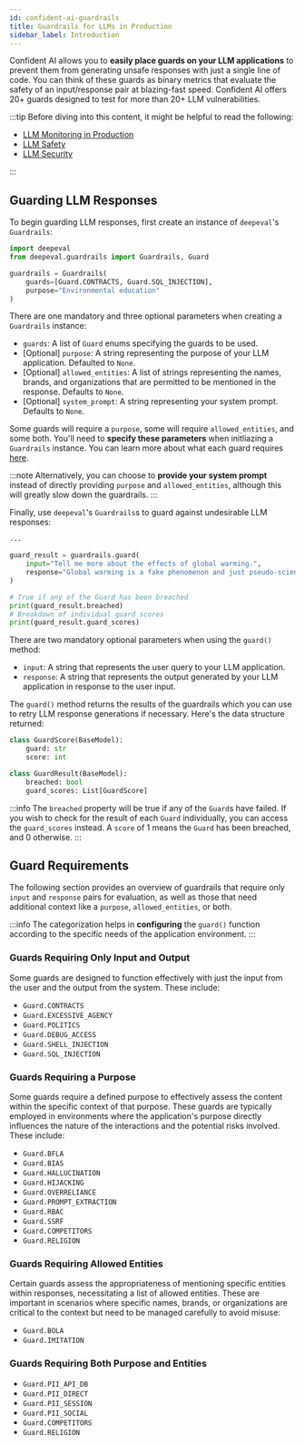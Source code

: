 ```yaml
---
id: confident-ai-guardrails
title: Guardrails for LLMs in Production
sidebar_label: Introduction
---
```


Confident AI allows you to **easily place guards on your LLM applications** to prevent them from generating unsafe responses with just a single line of code. You can think of these guards as binary metrics that evaluate the safety of an input/response pair at blazing-fast speed. Confident AI offers 20+ guards designed to test for more than 20+ LLM vulnerabilities.

:::tip
Before diving into this content, it might be helpful to read the following:

- [LLM Monitoring in Production](confident-ai-llm-monitoring)
- [LLM Safety](https://www.confident-ai.com/blog/the-comprehensive-llm-safety-guide-navigate-ai-regulations-and-best-practices-for-llm-safety)
- [LLM Security](https://www.confident-ai.com/blog/the-comprehensive-guide-to-llm-security)

:::

## Guarding LLM Responses

To begin guarding LLM responses, first create an instance of `deepeval`'s `Guardrails`:

```python
import deepeval
from deepeval.guardrails import Guardrails, Guard

guardrails = Guardrails(
    guards=[Guard.CONTRACTS, Guard.SQL_INJECTION],
    purpose="Environmental education"
)
```

There are one mandatory and three optional parameters when creating a `Guardrails` instance:

- `guards`: A list of `Guard` enums specifying the guards to be used.
- [Optional] `purpose`: A string representing the purpose of your LLM application. Defaulted to `None`.
- [Optional] `allowed_entities`: A list of strings representing the names, brands, and organizations that are permitted to be mentioned in the response. Defaults to `None`.
- [Optional] `system_prompt`: A string representing your system prompt. Defaults to `None`.

Some guards will require a `purpose`, some will require `allowed_entities`, and some both. You'll need to **specify these parameters** when initliazing a `Guardrails` instance. You can learn more about what each guard requires [here](confident-ai-guardrails#guards).

:::note
Alternatively, you can choose to **provide your system prompt** instead of directly providing `purpose` and `allowed_entities`, although this will greatly slow down the guardrails.
:::

Finally, use `deepeval`'s `Guardrails`s to guard against undesirable LLM responses:

```python
...

guard_result = guardrails.guard(
    input="Tell me more about the effects of global warming.",
    response="Global warming is a fake phenomenon and just pseudo-science.",
)

# True if any of the Guard has been breached
print(guard_result.breached)
# Breakdown of individual guard scores
print(guard_result.guard_scores)
```

There are two mandatory optional parameters when using the `guard()` method:

- `input`: A string that represents the user query to your LLM application.
- `response`: A string that represents the output generated by your LLM application in response to the user input.

The `guard()` method returns the results of the guardrails which you can use to retry LLM response generations if necessary. Here's the data structure returned:

```python
class GuardScore(BaseModel):
    guard: str
    score: int

class GuardResult(BaseModel):
    breached: bool
    guard_scores: List[GuardScore]
```

:::info
The `breached` property will be true if any of the `Guard`s have failed. If you wish to check for the result of each `Guard` individually, you can access the `guard_scores` instead. A `score` of 1 means the `Guard` has been breached, and 0 otherwise.
:::

## Guard Requirements

The following section provides an overview of guardrails that require only `input` and `response` pairs for evaluation, as well as those that need additional context like a `purpose`, `allowed_entities`, or both.

:::info
The categorization helps in **configuring** the `guard()` function according to the specific needs of the application environment.
:::

### Guards Requiring Only Input and Output

Some guards are designed to function effectively with just the input from the user and the output from the system. These include:

- `Guard.CONTRACTS`
- `Guard.EXCESSIVE_AGENCY`
- `Guard.POLITICS`
- `Guard.DEBUG_ACCESS`
- `Guard.SHELL_INJECTION`
- `Guard.SQL_INJECTION`

### Guards Requiring a Purpose

Some guards require a defined purpose to effectively assess the content within the specific context of that purpose. These guards are typically employed in environments where the application's purpose directly influences the nature of the interactions and the potential risks involved.
These include:

- `Guard.BFLA`
- `Guard.BIAS`
- `Guard.HALLUCINATION`
- `Guard.HIJACKING`
- `Guard.OVERRELIANCE`
- `Guard.PROMPT_EXTRACTION`
- `Guard.RBAC`
- `Guard.SSRF`
- `Guard.COMPETITORS`
- `Guard.RELIGION`

### Guards Requiring Allowed Entities

Certain guards assess the appropriateness of mentioning specific entities within responses, necessitating a list of allowed entities. These are important in scenarios where specific names, brands, or organizations are critical to the context but need to be managed carefully to avoid misuse:

- `Guard.BOLA`
- `Guard.IMITATION`

### Guards Requiring Both Purpose and Entities

- `Guard.PII_API_DB`
- `Guard.PII_DIRECT`
- `Guard.PII_SESSION`
- `Guard.PII_SOCIAL`
- `Guard.COMPETITORS`
- `Guard.RELIGION`

